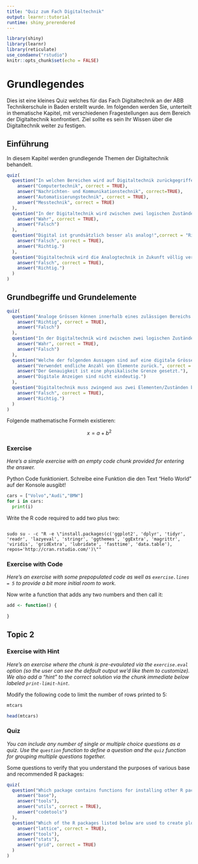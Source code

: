 ```yaml
---
title: "Quiz zum Fach Digitaltechnik"
output: learnr::tutorial
runtime: shiny_prerendered
---
```


```r
library(shiny)
library(learnr)
library(reticulate)
use_condaenv("rstudio")
knitr::opts_chunk$set(echo = FALSE)
```

# Grundlegendes

Dies ist eine kleines Quiz welches für das Fach Digitaltechnik an der ABB Technikerschule in Baden erstellt wurde.
Im folgenden werden Sie, unterteilt in thematische Kapitel, mit verschiedenen Fragestellungen aus dem Bereich der Digitaltechnik konfrontiert. Ziel sollte es sein Ihr Wissen über die Digitaltechnik weiter zu festigen.

## Einführung

In diesem Kapitel werden grundlegende Themen der Digitaltechnik behandelt.

```r
quiz(
  question("In welchen Bereichen wird auf Digitaltechnik zurückgegriffen?",correct = "Richtig!", incorrect = "Falsch!",submit_button = "Senden", try_again_button = "Wiederholen", allow_retry = TRUE, random_answer_order = TRUE,
    answer("Computertechnik", correct = TRUE),
    answer("Nachrichten- und Kommunikationstechnik", correct=TRUE),
    answer("Automatisierungstechnik", correct = TRUE),
    answer("Messtechnik", correct = TRUE) 
  ),
  question("In der Digitaltechnik wird zwischen zwei logischen Zuständen unterschieden!",correct = "Richtig!", incorrect = "Falsch!",submit_button = "Senden", try_again_button = "Wiederholen", allow_retry = TRUE, random_answer_order = TRUE,
    answer("Wahr", correct = TRUE),
    answer("Falsch")
  ),
  question("Digital ist grundsätzlich besser als analog!",correct = "Richtig!", incorrect = "Falsch!",submit_button = "Senden", try_again_button = "Wiederholen", allow_retry = TRUE, random_answer_order = TRUE,
    answer("Falsch", correct = TRUE),
    answer("Richtig.")
  ),
  question("Digitaltechnik wird die Analogtechnik in Zukunft völlig verdrängen!",correct = "Richtig!", incorrect = "Falsch!",submit_button = "Senden", try_again_button = "Wiederholen", allow_retry = TRUE, random_answer_order = TRUE,
    answer("Falsch", correct = TRUE),
    answer("Richtig.")
  )
)
```

## Grundbegriffe und Grundelemente

```r
quiz(
  question("Analoge Grössen können innerhalb eines zulässigen Bereichs jeden denkbaren Wert annehmen!",correct = "Richtig!", incorrect = "Falsch!",submit_button = "Senden", try_again_button = "Wiederholen", allow_retry = TRUE, random_answer_order = TRUE,
    answer("Richtig", correct = TRUE),
    answer("Falsch")
  ),
  question("In der Digitaltechnik wird zwischen zwei logischen Zuständen unterschieden!",correct = "Richtig!", incorrect = "Falsch!",submit_button = "Senden", try_again_button = "Wiederholen", allow_retry = TRUE, random_answer_order = TRUE,
    answer("Wahr", correct = TRUE),
    answer("Falsch")
  ),
  question("Welche der folgenden Aussagen sind auf eine digitale Grössendarstellung zutreffend?",correct = "Richtig!", incorrect = "Falsch!",submit_button = "Senden", try_again_button = "Wiederholen", allow_retry = TRUE, random_answer_order = TRUE,
    answer("Verwendet endliche Anzahl von Elemente zurück.", correct = TRUE),
    answer("Der Genauigkeit ist eine physikalische Grenze gesetzt."),
    answer("Digitale Anzeigen sind nicht eindeutig.")
  ),
  question("Digitaltechnik muss zwingend aus zwei Elementen/Zuständen bestehen!",correct = "Richtig!", incorrect = "Falsch!",submit_button = "Senden", try_again_button = "Wiederholen", allow_retry = TRUE, random_answer_order = TRUE,
    answer("Falsch", correct = TRUE),
    answer("Richtig.")
  )
)
```

Folgende mathematische Formeln existieren:

$$
x=a+b^{2}
$$

### Exercise 

*Here's a simple exercise with an empty code chunk provided for entering the answer.*

Python Code funktioniert. Schreibe eine Funktion die den Text "Hello World" auf der Konsole ausgibt!

```python
cars = ["Volvo","Audi","BMW"]
for i in cars:
  print(i)

```

Write the R code required to add two plus two:

```r

```

```chunck
sudo su - -c "R -e \"install.packages(c('ggplot2', 'dplyr', 'tidyr', 'readr', 'lazyeval', 'stringr', 'ggthemes', 'ggExtra', 'magrittr', 'viridis', 'gridExtra', 'lubridate', 'fasttime', 'data.table'), repos='http://cran.rstudio.com/')\""
```

### Exercise with Code

*Here's an exercise with some prepopulated code as well as `exercise.lines = 5` to provide a bit more initial room to work.*

Now write a function that adds any two numbers and then call it:

```r
add <- function() {
  
}
```

## Topic 2

### Exercise with Hint

*Here's an exercise where the chunk is pre-evaulated via the `exercise.eval` option (so the user can see the default output we'd like them to customize). We also add a "hint" to the correct solution via the chunk immediate below labeled `print-limit-hint`.*

Modify the following code to limit the number of rows printed to 5:

```r
mtcars
```

```r
head(mtcars)
```

### Quiz

*You can include any number of single or multiple choice questions as a quiz. Use the `question` function to define a question and the `quiz` function for grouping multiple questions together.*

Some questions to verify that you understand the purposes of various base and recommended R packages:

```r
quiz(
  question("Which package contains functions for installing other R packages?",
    answer("base"),
    answer("tools"),
    answer("utils", correct = TRUE),
    answer("codetools")
  ),
  question("Which of the R packages listed below are used to create plots?",
    answer("lattice", correct = TRUE),
    answer("tools"),
    answer("stats"),
    answer("grid", correct = TRUE)
  )
)
```

